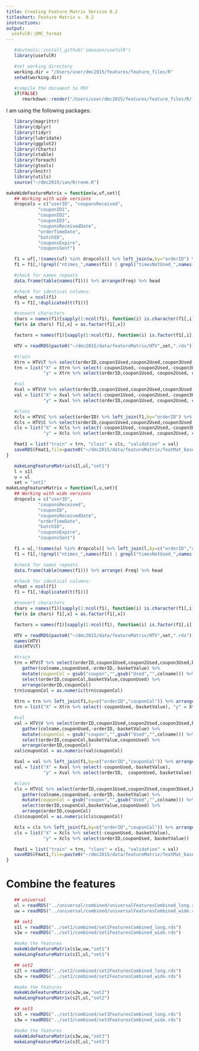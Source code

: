 ```yaml
---
title: Creating Feature Matrix Version 0.2
titleshort: Feature Matrix v. 0.2
instructions: 
output:
  usefulR::DMC_format
---
```


<!--- # (R code (No Results in Document)) -->
```r
   #devtools::install_github('imouzon/usefulR')
   library(usefulR)

   #set working directory
   working.dir = "/Users/user/dmc2015/features/feature_files/R"
   setwd(working.dir)

   #compile the document to PDF
   if(FALSE) 
      rmarkdown::render("/Users/user/dmc2015/features/feature_files/R/feature_matrix_version0.2.rmd")
```

I am using the following packages:
<!--- # (R code (No Results in Document))-->
```r
   library(magrittr)
   library(dplyr)
   library(tidyr)
   library(lubridate)
   library(ggplot2)
   library(rCharts)
   library(xtable)
   library(foreach)
   library(gtools)
   library(knitr)
   library(utils)
   source("~/dmc2015/ian/R/renm.R")
```

<!--- : R code (No Results in Document) -->
```r
makeWideFeatureMatrix = function(w,uf,set){
   ## Working with wide versions
   dropcols = c("userID", "couponsReceived",
            "couponID1",
            "couponID2",
            "couponID3",
            "couponsReceivedDate",
            "orderTimeDate",
            "batchID",
            "couponsExpire",
            "couponsSent")

   f1 = uf[,!(names(uf) %in% dropcols)] %>% left_join(w,by="orderID") %>% arrange(orderID)
   f1 = f1[,!(grepl("ntimes_",names(f1)) | grepl("timesNotUsed_",names(f1)) | grepl("timesUsed_",names(f1)))]

   #check for names repeats
   data.frame(table(names(f1))) %>% arrange(Freq) %>% head

   #check for identical columns:
   nfeat = ncol(f1)
   f1 = f1[,!duplicated(t(f1))]

   #convert characters 
   chars = names(f1)[sapply(1:ncol(f1), function(i) is.character(f1[,i]))]
   for(x in chars) f1[,x] = as.factor(f1[,x])

   factors = names(f1)[sapply(1:ncol(f1), function(i) is.factor(f1[,i]))]

   HTV = readRDS(paste0("~/dmc2015/data/featureMatrix/HTV",set,".rds"))

   #train
   Xtrn = HTV$T %>% select(orderID,coupon1Used,coupon2Used,coupon3Used,basketValue) %>% left_join(f1,by="orderID") %>% arrange(orderID)
   trn = list("X" = Xtrn %>% select(-coupon1Used,-coupon2Used,-coupon3Used,-basketValue),
              "y" = Xtrn %>% select(orderID,coupon1Used, coupon2Used, coupon3Used, basketValue))

   #val
   Xval = HTV$V %>% select(orderID,coupon1Used,coupon2Used,coupon3Used,basketValue) %>% left_join(f1,by="orderID") %>% arrange(orderID)
   val = list("X" = Xval %>% select(-coupon1Used,-coupon2Used,-coupon3Used,-basketValue),
              "y" = Xval %>% select(orderID,coupon1Used, coupon2Used, coupon3Used, basketValue))

   #class
   Xcls = HTV$C %>% select(orderID) %>% left_join(f1,by="orderID") %>% arrange(orderID)
   Xcls = HTV$C %>% select(orderID,coupon1Used,coupon2Used,coupon3Used,basketValue) %>% left_join(f1,by="orderID") %>% arrange(orderID)
   cls = list("X" = Xcls %>% select(-coupon1Used,-coupon2Used,-coupon3Used,-basketValue),
              "y" = Xcls %>% select(orderID,coupon1Used, coupon2Used, coupon3Used, basketValue))

   Fmat1 = list("train" = trn, "class" = cls, "validation" = val)
   saveRDS(Fmat1,file=paste0("~/dmc2015/data/featureMatrix/featMat_based-on-HTV",set,"_WIDE_ver0.2.rds"))
}

   makeLongFeatureMatrix(s1l,ul,"set1")
   l = s1l
   u = ul
   set = "set1"
makeLongFeatureMatrix = function(l,u,set){
   ## Working with wide versions
   dropcols = c("userID",
            "couponsReceived",
            "couponID",
            "couponsReceivedDate",
            "orderTimeDate",
            "batchID",
            "couponsExpire",
            "couponsSent")

   f1 = u[,!(names(u) %in% dropcols)] %>% left_join(l,by=c("orderID","couponCol")) %>% arrange(orderID,couponCol)
   f1 = f1[,!(grepl("ntimes_",names(f1)) | grepl("timesNotUsed_",names(f1)) | grepl("timesUsed_",names(f1)))]

   #check for names repeats
   data.frame(table(names(f1))) %>% arrange(-Freq) %>% head

   #check for identical columns:
   nfeat = ncol(f1)
   f1 = f1[,!duplicated(t(f1))]

   #convert characters 
   chars = names(f1)[sapply(1:ncol(f1), function(i) is.character(f1[,i]))]
   for(x in chars) f1[,x] = as.factor(f1[,x])

   factors = names(f1)[sapply(1:ncol(f1), function(i) is.factor(f1[,i]))]

   HTV = readRDS(paste0("~/dmc2015/data/featureMatrix/HTV",set,".rds"))
   names(HTV)
   dim(HTV$T)

   #train
   trn = HTV$T %>% select(orderID,coupon1Used,coupon2Used,coupon3Used,basketValue) %>% 
      gather(colname,couponUsed,-orderID,-basketValue) %>%
      mutate(couponCol = gsub("coupon","",gsub("Used","",colname))) %>%
      select(orderID,couponCol,basketValue,couponUsed) %>%
      arrange(orderID,couponCol) 
   trn$couponCol = as.numeric(trn$couponCol)
   
   Xtrn = trn %>% left_join(f1,by=c("orderID","couponCol")) %>% arrange(orderID,couponCol)
   trn = list("X" = Xtrn %>% select(-couponUsed,-basketValue), "y" = Xtrn %>% select(orderID,couponUsed, basketValue))

   #val
   val = HTV$V %>% select(orderID,coupon1Used,coupon2Used,coupon3Used,basketValue) %>% 
      gather(colname,couponUsed,-orderID,-basketValue) %>%
      mutate(couponCol = gsub("coupon","",gsub("Used","",colname))) %>%
      select(orderID,couponCol,basketValue,couponUsed) %>%
      arrange(orderID,couponCol) 
   val$couponCol = as.numeric(val$couponCol)

   Xval = val %>% left_join(f1,by=c("orderID","couponCol")) %>% arrange(orderID,couponCol)
   val = list("X" = Xval %>% select(-couponUsed,-basketValue),
              "y" = Xval %>% select(orderID,  couponUsed, basketValue))

   #class
   cls = HTV$C %>% select(orderID,coupon1Used,coupon2Used,coupon3Used,basketValue) %>% 
      gather(colname,couponUsed,-orderID,-basketValue) %>%
      mutate(couponCol = gsub("coupon","",gsub("Used","",colname))) %>%
      select(orderID,couponCol,basketValue,couponUsed) %>%
      arrange(orderID,couponCol) 
   cls$couponCol = as.numeric(cls$couponCol)

   Xcls = cls %>% left_join(f1,by=c("orderID","couponCol")) %>% arrange(orderID,couponCol)
   cls = list("X" = Xcls %>% select(-couponUsed,-basketValue),
              "y" = Xcls %>% select(orderID,couponUsed, basketValue))

   Fmat1 = list("train" = trn, "class" = cls, "validation" = val)
   saveRDS(Fmat1,file=paste0("~/dmc2015/data/featureMatrix/featMat_based-on-HTV",set,"_LONG_ver0.2.rds"))
}
```

# Combine the features
<!--- : R code (No Results in Document) -->
```r
   ## universal
   ul = readRDS("../universal/combined/universalFeaturesCombined_long.rds")
   uw = readRDS("../universal/combined/universalFeaturesCombined_wide.rds")

   ## set1
   s1l = readRDS("../set1/combined/set1FeaturesCombined_long.rds")
   s1w = readRDS("../set1/combined/set1FeaturesCombined_wide.rds")

   #make the features
   makeWideFeatureMatrix(s1w,uw,"set1")
   makeLongFeatureMatrix(s1l,ul,"set1")

   ## set2
   s2l = readRDS("../set2/combined/set2FeaturesCombined_long.rds")
   s2w = readRDS("../set2/combined/set2FeaturesCombined_wide.rds")

   #make the features
   makeWideFeatureMatrix(s2w,uw,"set2")
   makeLongFeatureMatrix(s2l,ul,"set2")

   ## set3
   s3l = readRDS("../set3/combined/set3FeaturesCombined_long.rds")
   s3w = readRDS("../set3/combined/set3FeaturesCombined_wide.rds")

   #make the features
   makeWideFeatureMatrix(s3w,uw,"set3")
   makeLongFeatureMatrix(s3l,ul,"set3")
```
